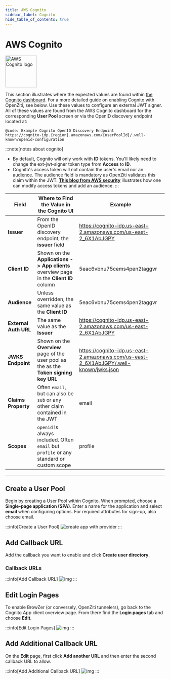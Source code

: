 ```yaml
---
title: AWS Cognito
sidebar_label: Cognito
hide_table_of_contents: true
---
```



# AWS Cognito

<img src="/icons/logo-cognito.svg" alt="AWS Cognito logo" height="100px"/>

This section illustrates where the expected values are found within
[the Cognito dashboard](https://docs.aws.amazon.com/cognito/). For a more detailed guide on enabling Cognito with
OpenZiti, see below. Use these values to configure an external JWT signer. All of these values are found from the
AWS Cognito dashboard for the corresponding **User Pool** screen or via the OpenID discovery endpoint located at:

```example-text
@code: Example Cognito OpenID Discovery Endpoint
https://cognito-idp.{region}.amazonaws.com/{userPoolId}/.well-known/openid-configuration
```

:::note[notes about cognito]
* By default, Cognito will only work with **ID** tokens. You'll likely need to change the ext-jwt-signer token type 
  from **Access** to **ID**.
* Cognito's access token will not contain the user's email nor an audience. The audience field is mandatory as 
OpenZiti validates this claim within the JWT. **[This blog from AWS security](https://aws.amazon.com/blogs/security/how-to-customize-access-tokens-in-amazon-cognito-user-pools/)** 
illustrates how one can modify access tokens and add an audience.
:::

| Field                 | Where to Find the Value in the Cognito UI                                                | Example                                                                               |
|-----------------------|------------------------------------------------------------------------------------------|---------------------------------------------------------------------------------------|
| **Issuer**            | From the OpenID discovery endpoint, the **issuer** field                                 | https://cognito-idp.us-east-2.amazonaws.com/us-east-2_6X1AbJGPY                       |
| **Client ID**         | Shown on the **Applications -> App clients** overview page in the **Client ID** column   | 5eac6vbnu75cems4pen2taggvr                                                            |
| **Audience**          | Unless overridden, the same value as the **Client ID**                                   | 5eac6vbnu75cems4pen2taggvr                                                            |
| **External Auth URL** | The same value as the **Issuer**                                                         | https://cognito-idp.us-east-2.amazonaws.com/us-east-2_6X1AbJGPY                       |
| **JWKS Endpoint**     | Shown on the **Overview** page of the user pool as the as the **Token signing key URL**  | https://cognito-idp.us-east-2.amazonaws.com/us-east-2_6X1AbJGPY/.well-known/jwks.json |
| **Claims Property**   | Often `email`, but can also be `sub` or any other claim contained in the JWT             | email                                                                                 |
| **Scopes**            | `openid` is always included. Often `email` but `profile` or any standard or custom scope | profile                                                                               |

---

## Create a User Pool

Begin by creating a User Pool within Cognito. When prompted, choose a **Single-page application (SPA)**. Enter a name 
for the application and select **email** when configuring options. For required attributes for sign-up, also choose email.

:::info[Create a User Pool]
![create app with provider](/img/idps/cognito/create-user-pool.png)
:::

## Add Callback URL

Add the callback you want to enable and click **Create user directory**.

### Callback URLs

<CallbackUrls/>

:::info[Add Callback URL]
![img](/img/idps/cognito/add-callback-url.png)
:::

## Edit Login Pages

To enable BrowZer (or conversely, OpenZiti tunnelers), go back to the Cognito App client overview page. From there
find the **Login pages** tab and choose **Edit**.

:::info[Edit Login Pages]
![img](/img/idps/cognito/add-callback-url-2a.png)
:::

## Add Additional Callback URL

On the **Edit** page, first click **Add another URL** and then enter the second callback URL to allow.

:::info[Add Additional Callback URL]
![img](/img/idps/cognito/add-callback-url-2b.png)
:::